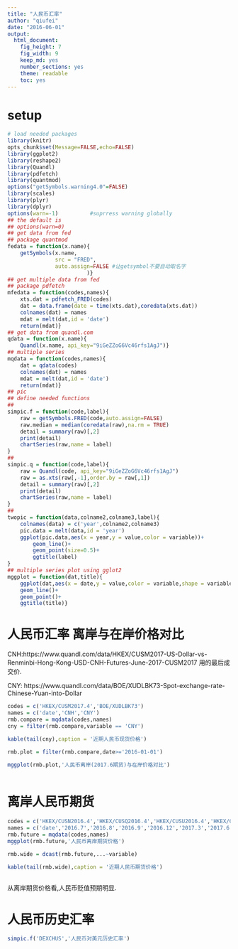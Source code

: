 ```yaml
---
title: "人民币汇率"
author: "qiufei"
date: "2016-06-01"
output: 
  html_document: 
    fig_height: 7
    fig_width: 9
    keep_md: yes
    number_sections: yes
    theme: readable
    toc: yes
---
```


# setup #

```r

# load needed packages
library(knitr)
opts_chunk$set(Message=FALSE,echo=FALSE)
library(ggplot2)
library(reshape2)
library(Quandl)
library(pdfetch)
library(quantmod)
options("getSymbols.warning4.0"=FALSE)
library(scales)
library(plyr)
library(dplyr)
options(warn=-1)          #suprress warning globally
## the default is
## options(warn=0)
## get data from fed
## package quantmod
fedata = function(x.name){
    getSymbols(x.name,
               src = "FRED",
               auto.assign=FALSE #让getsymbol不要自动取名字
                         )}
## get multiple data from fed
## package pdfetch
mfedata = function(codes,names){
    xts.dat = pdfetch_FRED(codes)
    dat = data.frame(date = time(xts.dat),coredata(xts.dat))
    colnames(dat) = names
    mdat = melt(dat,id = 'date')
    return(mdat)}
## get data from quandl.com
qdata = function(x.name){
    Quandl(x.name, api_key="9iGeZZoG6Vc46rfs1AgJ")}
## multiple series
mqdata = function(codes,names){
    dat = qdata(codes)
    colnames(dat) = names
    mdat = melt(dat,id = 'date')
    return(mdat)}
## pic
## define needed functions
## 
simpic.f = function(code,label){
    raw = getSymbols.FRED(code,auto.assign=FALSE)
    raw.median = median(coredata(raw),na.rm = TRUE)
    detail = summary(raw)[,2]
    print(detail)
    chartSeries(raw,name = label)
}
## 
simpic.q = function(code,label){
    raw = Quandl(code, api_key="9iGeZZoG6Vc46rfs1AgJ")
    raw = as.xts(raw[,-1],order.by = raw[,1])
    detail = summary(raw)[,2]
    print(detail)
    chartSeries(raw,name = label)
}
##
twopic = function(data,colname2,colname3,label){
    colnames(data) = c('year',colname2,colname3)
    pic.data = melt(data,id = 'year')
    ggplot(pic.data,aes(x = year,y = value,color = variable))+
        geom_line()+
        geom_point(size=0.5)+
        ggtitle(label)
}
## multiple series plot using gglot2
mggplot = function(dat,title){
    ggplot(dat,aes(x = date,y = value,color = variable,shape = variable))+
    geom_line()+
    geom_point()+
    ggtitle(title)}


```


# 人民币汇率 离岸与在岸价格对比 #

CNH:https://www.quandl.com/data/HKEX/CUSM2017-US-Dollar-vs-Renminbi-Hong-Kong-USD-CNH-Futures-June-2017-CUSM2017
用的最后成交价.

CNY: https://www.quandl.com/data/BOE/XUDLBK73-Spot-exchange-rate-Chinese-Yuan-into-Dollar

```r

codes = c('HKEX/CUSM2017.4','BOE/XUDLBK73')
names = c('date','CNH','CNY')
rmb.compare = mqdata(codes,names)
cny = filter(rmb.compare,variable == 'CNY')

kable(tail(cny),caption = '近期人民币现货价格')

rmb.plot = filter(rmb.compare,date>='2016-01-01')

mggplot(rmb.plot,'人民币离岸(2017.6期货)与在岸价格对比')
  

```


# 离岸人民币期货 #


```r

codes = c('HKEX/CUSN2016.4','HKEX/CUSQ2016.4','HKEX/CUSU2016.4','HKEX/CUSZ2016.4','HKEX/CUSH2017.4','HKEX/CUSM2017.4')
names = c('date','2016.7','2016.8','2016.9','2016.12','2017.3','2017.6')
rmb.future = mqdata(codes,names)
mggplot(rmb.future,'人民币离岸期货价格')

rmb.wide = dcast(rmb.future,...~variable)

kable(tail(rmb.wide),caption = '近期人民币期货价格')
  

```

从离岸期货价格看,人民币贬值预期明显.


# 人民币历史汇率 #


```r

simpic.f('DEXCHUS','人民币对美元历史汇率')


```
